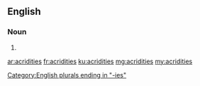 ==English==

===Noun===
{{head|en|noun plural form}}

# {{plural of|acridity|lang=en}}

[[Category:English plurals ending in "-ies"]]

[[ar:acridities]]
[[fr:acridities]]
[[ku:acridities]]
[[mg:acridities]]
[[my:acridities]]